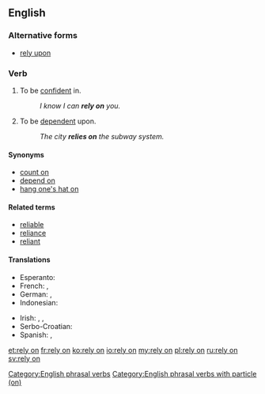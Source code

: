 ==English==

===Alternative forms===
* [[rely upon]]

===Verb===
{{head|en|verb}}

# To be [[confident]] in.
#: ''I know I can '''rely on''' you.''
# To be [[dependent]] upon.
#: ''The city '''relies on''' the subway system.''

====Synonyms====
* [[count on]]
* [[depend on]]
* [[hang one's hat on]]

====Related terms====
* [[reliable]]
* [[reliance]]
* [[reliant]]

====Translations====
{{trans-top|to be confident in}}
* Esperanto: {{t+|eo|fidi}}
* French: {{t|fr|se [[fier]] à}}, {{t+|fr|compter sur}}
* German: {{t|de|sich [[verlassen]] auf}}, {{t+|de|zählen auf}}
* Indonesian: {{t+|id|mengandalkan}}
{{trans-mid}}
* Irish: {{t|ga|[[dóchas]] a bheith agat as}}, {{t|ga|[[iontaoibh]] a bheith agat as}}, {{t|ga|téigh i muinín}}
* Serbo-Croatian: {{t|sh|[[osloniti]] se na}}
* Spanish: {{t|es|[[atenerse]] a}}, {{t|es|[[confiar]] en}}
{{trans-bottom}}

[[Category:English phrasal verbs]]
[[Category:English phrasal verbs with particle (on)]]

[[et:rely on]]
[[fr:rely on]]
[[ko:rely on]]
[[io:rely on]]
[[my:rely on]]
[[pl:rely on]]
[[ru:rely on]]
[[sv:rely on]]